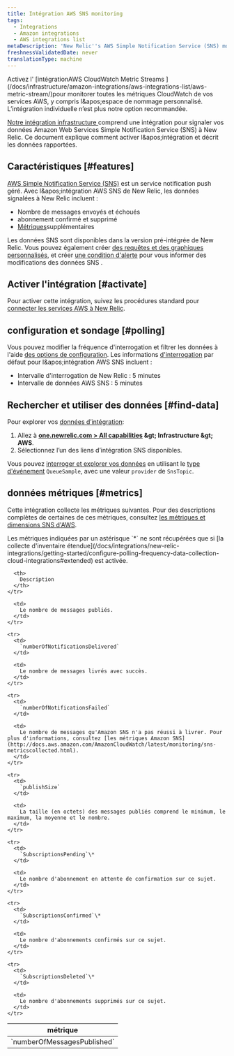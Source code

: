```yaml
---
title: Intégration AWS SNS monitoring
tags:
  - Integrations
  - Amazon integrations
  - AWS integrations list
metaDescription: 'New Relic''s AWS Simple Notification Service (SNS) monitoring integration: How to activate it and a description of the data reported.'
freshnessValidatedDate: never
translationType: machine
---
```


<Callout variant="important">
  Activez l' [intégrationAWS CloudWatch Metric Streams ](/docs/infrastructure/amazon-integrations/aws-integrations-list/aws-metric-stream/)pour monitorer toutes les métriques CloudWatch de vos services AWS, y compris l&amp;apos;espace de nommage personnalisé. L’intégration individuelle n’est plus notre option recommandée.
</Callout>

[Notre intégration infrastructure ](/docs/infrastructure/introduction-infra-monitoring)comprend une intégration pour signaler vos données Amazon Web Services Simple Notification Service (SNS) à New Relic. Ce document explique comment activer l&amp;apos;intégration et décrit les données rapportées.

## Caractéristiques [#features]

[AWS Simple Notification Service (SNS)](https://aws.amazon.com/sns/) est un service notification push géré. Avec l&amp;apos;intégration AWS SNS de New Relic, les données signalées à New Relic incluent :

* Nombre de messages envoyés et échoués
* abonnement confirmé et supprimé
* [Métriques](#metrics)supplémentaires

Les données SNS sont disponibles dans la version pré-intégrée <InlinePopover type="dashboards" />de New Relic. Vous pouvez également créer [des requêtes et des graphiques personnalisés](/docs/infrastructure/integrations-getting-started/getting-started/use-integration-data-new-relic-insights), et créer [une condition d'alerte](/docs/infrastructure/new-relic-infrastructure/infrastructure-alert-conditions/infrastructure-alerts-add-edit-or-view-host-alert-information) pour vous informer des modifications des données SNS .

## Activer l'intégration [#activate]

Pour activer cette intégration, suivez les procédures standard pour [connecter les services AWS à New Relic](/docs/infrastructure/infrastructure-integrations/getting-started/connect-aws-integrations-infrastructure).

## configuration et sondage [#polling]

Vous pouvez modifier la fréquence d'interrogation et filtrer les données à l'aide [des options de configuration](/docs/integrations/new-relic-integrations/getting-started/configure-polling-frequency-data-collection-cloud-integrations). Les informations [d'interrogation](/docs/infrastructure/amazon-integrations/aws-integrations-list/aws-polling-intervals-infrastructure-integrations) par défaut pour l&amp;apos;intégration AWS SNS incluent :

* Intervalle d'interrogation de New Relic : 5 minutes
* Intervalle de données AWS SNS : 5 minutes

## Rechercher et utiliser des données [#find-data]

Pour explorer vos [données d’intégration](/docs/infrastructure/integrations/find-use-infrastructure-integration-data):

1. Allez à <DNT>**[one.newrelic.com &gt; All capabilities](https://one.newrelic.com/all-capabilities) &amp;gt; Infrastructure &amp;gt; AWS**</DNT>.
2. Sélectionnez l’un des liens d’intégration SNS disponibles.

Vous pouvez [interroger et explorer vos données](/docs/using-new-relic/data/understand-data/query-new-relic-data) en utilisant le [type d'événement](/docs/data-apis/understand-data/new-relic-data-types/#event-data) `QueueSample`, avec une valeur `provider` de `SnsTopic`.

## données métriques [#metrics]

Cette intégration collecte les métriques suivantes. Pour des descriptions complètes de certaines de ces métriques, consultez [les métriques et dimensions SNS d'AWS](http://docs.aws.amazon.com/AmazonCloudWatch/latest/monitoring/sns-metricscollected.html).

<Callout variant="tip">
  Les métriques indiquées par un astérisque `*` ne sont récupérées que si [la collecte d'inventaire étendue](/docs/integrations/new-relic-integrations/getting-started/configure-polling-frequency-data-collection-cloud-integrations#extended) est activée.
</Callout>

<table>
  <thead>
    <tr>
      <th width={385}>
        métrique
      </th>

      <th>
        Description
      </th>
    </tr>
  </thead>

  <tbody>
    <tr>
      <td>
        `numberOfMessagesPublished`
      </td>

      <td>
        Le nombre de messages publiés.
      </td>
    </tr>

    <tr>
      <td>
        `numberOfNotificationsDelivered`
      </td>

      <td>
        Le nombre de messages livrés avec succès.
      </td>
    </tr>

    <tr>
      <td>
        `numberOfNotificationsFailed`
      </td>

      <td>
        Le nombre de messages qu'Amazon SNS n'a pas réussi à livrer. Pour plus d'informations, consultez [les métriques Amazon SNS](http://docs.aws.amazon.com/AmazonCloudWatch/latest/monitoring/sns-metricscollected.html).
      </td>
    </tr>

    <tr>
      <td>
        `publishSize`
      </td>

      <td>
        La taille (en octets) des messages publiés comprend le minimum, le maximum, la moyenne et le nombre.
      </td>
    </tr>

    <tr>
      <td>
        `SubscriptionsPending`\*
      </td>

      <td>
        Le nombre d'abonnement en attente de confirmation sur ce sujet.
      </td>
    </tr>

    <tr>
      <td>
        `SubscriptionsConfirmed`\*
      </td>

      <td>
        Le nombre d'abonnements confirmés sur ce sujet.
      </td>
    </tr>

    <tr>
      <td>
        `SubscriptionsDeleted`\*
      </td>

      <td>
        Le nombre d'abonnements supprimés sur ce sujet.
      </td>
    </tr>
  </tbody>
</table>